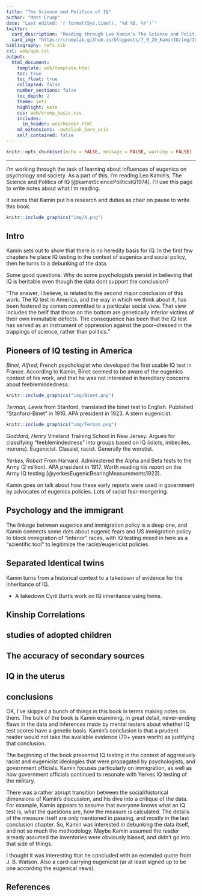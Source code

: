 ```yaml
---
title: "The Science and Politics of IQ"
author: "Matt Crump"
date: "Last edited: `r format(Sys.time(), '%d %B, %Y')`"
twitter:
  card_description: "Reading through Leo Kamin's The Science and Politics of IQ (1972), and taking notes here"
  card_img: "https://crumplab.github.io/blogposts/7_9_20_KaminIQ/img/IQ.png"
bibliography: refs.bib
csl: web/apa.csl
output: 
  html_document:
    template: web/template.html
    toc: true
    toc_float: true
    collapsed: false
    number_sections: false
    toc_depth: 2
    theme: yeti
    highlight: kate
    css: web/crump_basic.css
    includes:
      in_header: web/header.html
    md_extensions: -autolink_bare_uris
    self_contained: false
---
```


```r
knitr::opts_chunk$set(echo = FALSE, message = FALSE, warning = FALSE)
```

---

I'm working through the task of learning about influences of eugenics on psychology and society. As a part of this, I'm reading Leo Kamin's, The Science and Politics of IQ [@kaminSciencePoliticsIQ1974]. I'll use this page to write notes about what I'm reading.

It seems that Kamin put his research and duties as chair on pause to write this book.

```r
knitr::include_graphics("img/A.png")
```

## Intro

Kamin sets out to show that there is no heredity basis for IQ. In the first few chapters he place IQ testing in the context of eugenics and social policy, then he turns to a debunking of the data. 

Some good questions: Why do some psychologists persist in believing that IQ is heritable even though the data dont support the conclusion?

"The answer, I believe, is related to the second major conclusion of this work. The IQ test in America, and the way in which we think about it, has been fostered by comen committed to a particular social view. That view includes the belif that those on the bottom are genetically inferior victims of their own immutable defects. The consequence has been that the IQ test has served as an instrument of oppression against the poor--dressed in the trappings of science, rather than politics."

## Pioneers of IQ testing in America

*Binet, Alfred*, French psychologist who developed the first usable IQ test in France. According to Kamin, Binet seemed to be aware of the eugenics context of his work, and that he was not interested in hereditary concerns about feeblemindedness.

```r
knitr::include_graphics("img/Binet.png")
```

*Terman, Lewis* from Stanford, translated the binet test to English. Published "Stanford-Binet" in 1916. APA president in 1923. A stern eugenicist.

```r
knitr::include_graphics("img/Terman.png")
```

*Goddard, Henry* Vineland Training School in New Jersey. Argues for classifying "feeblemindedness" into groups based on IQ (idiots, imbeciles, morons). Eugenicist. Classist, racist. Generally the  worstist.

*Yerkes, Robert* From Harvard. Administered the Alpha and Beta tests to the Army (2 million). APA president in 1917. Worth reading his report on the Army IQ testing [@yerkesEugenicBearingMeasurements1923].

Kamin goes on talk about how these early reports were used in government by advocates of eugenics policies. Lots of racist fear-mongering.

## Psychology and the immigrant

The linkage between eugenics and immigration policy is a deep one, and Kamin connects some dots about eugenic fears and US immigration policy to block immigration of "inferior" races, with IQ testing mixed in here as a "scientific tool" to legitimize the racist/eugenicist policies.



## Separated Identical twins

Kamin turns from a historical context to a takedown of evidence for the inheritance of IQ.

- A takedown Cyril Burt's work on IQ inheritance using twins. 

## Kinship Correlations

## studies of adopted children

## The accuracy of secondary sources

## IQ in the uterus

## conclusions

OK, I've skipped a bunch of things in this book in terms making notes on them. The bulk of the book is Kamin examining, in great detail, never-ending flaws in the data and inferences made by mental testers about whether IQ test scores have a genetic basis. Kamin's conclusion is that a prudent reader would not take the available evidence (70+ years worth) as justifying that conclusion. 

The beginning of the book presented IQ testing in the context of aggresively racist and eugenicist ideologies that were propagated by psychologists, and government officials. Kamin focuses particularly on immigration, as well as how government officials continued to resonate with Yerkes IQ testing of the military.

There was a rather abrupt transition between the social/historical dimensions of Kamin's discussion, and his dive into a critique of the data. For example, Kamin appears to assume that everyone knows what an IQ test is, what the questions are, how the measure is calculated. The details of the measure itself are only mentioned in passing, and mostly in the last conclusion chapter. So, Kamin was interested in debunking the data itself, and not so much the methodology. Maybe Kamin assumed the reader already assumed the inventories were obviously biased, and didn't go into that side of things. 

I thought it was interesting that he concluded with an extended quote from J. B. Watson. Also a card-carrying eugenicist (ar at least signed up to be one according the eugenical news).




## References





